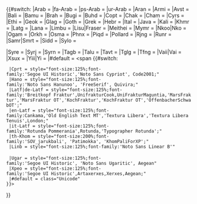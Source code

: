 {{#switch: {{{1|}}}
<!--scripts with dedicated templates-->
|Arab = {{script/Arabic|1={{{2}}}}}
|fa-Arab = {{script/Nastaliq|1={{{2}}}|2=fa}}
|ps-Arab = {{script/Nastaliq|1={{{2}}}|2=ps}}
|ur-Arab = {{script/Nastaliq|1={{{2}}}}}
|Aran =  {{script/Nastaliq|1={{{2}}}}}
|Armi = {{script/Aramaic|1={{{2}}}}}
|Avst = {{script/Avestan|1={{{2}}}}}
|Bali = {{script/Bali|1={{{2}}}}}
|Bamu = {{script/Bamum|1={{{2}}}}}
|Brah = {{script/Brahmi|1={{{2}}}}}
|Bugi = {{script/Lontara|2={{{2}}}}}
|Buhd = {{script/Buhid|1={{{2}}}}}
|Copt = {{script/Coptic|1={{{2}}}}}
|Chak = {{script/Chakma|1={{{2}}}}}
|Cham = {{script/Cham|1={{{2}}}}}
|Cyrs = {{script/Slavonic|1={{{2}}}}}
|Ethi = {{script/Ethiopic|1={{{2}}}}}
|Geok = {{script/Khutsuri|1={{{2}}}}}
|Glag = {{script/Glagolitic|1={{{2}}}}}
|Goth = {{script/Gothic|1={{{2}}}}}
|Grek = {{script/Greek|1={{{2}}}}}
|Hebr = {{script/Hebrew|1={{{2}}}}}
|Ital = {{script/Old Italic|1={{{2}}}}}
|Java = {{script/Java|1={{{2}}}}}
|Kali = {{script/Kayah Li|1={{{2}}}}}
|Khmr = {{script/Khmer|1={{{2}}}}}
|Latg = {{script/Gaelic|1={{{2}}}}}
|Lana = {{script/Tai Tham|1={{{2}}}}}
|Limbu = {{script/Limbu|1={{{2}}}}}
|Lisu|Fraser = {{script/Lisu|1={{{2}}}}}
|Meithei = {{script/Meithei|1={{{2}}}}}
|Mymr = {{script/Mymr|1={{{2}}}}}
|Nkoo|Nko = {{script/Nko|1={{{2}}}}}
|Ogam = {{script/Ogam|1={{{2}}}}}
|Orkh = {{script/Orkhon|1={{{2}}}}}
|Osma = {{script/Osmanya|1={{{2}}}}}
|Phnx = {{script/Phoenician|1={{{2}}}}}
|Piqd = {{script/Klingon|1={{{2}}}}}
|Pollard = {{script/Pollard|1={{{2}}}}}
|Rjng = {{script/Rejang|1={{{2}}}}}
|Runr = {{script/Runic|1={{{2}}}}}
|Samr|Smrt = {{script/Samaritan|1={{{2}}}}}
|Sidd = {{script/Siddham|1={{{2}}}}}
|Sylo = {{script/Syloti|1={{{2}}}}}

|Syre = {{script/Strng|1={{{2}}}}}
|Syrj = {{script/Serto|1={{{2}}}}}
|Syrn = {{script/Mdnh|1={{{2}}}}}
|Tagb = {{script/Tagbanwa|1={{{2}}}}}
|Talu = {{script/New Tai Lue|1={{{2}}}}}
|Tavt = {{script/Tai Viet|1={{{2}}}}}
|Tglg = {{script/Baybayin|1={{{2}}}}}
|Tfng = {{script/Tifinagh|1={{{2}}}}}
|Vaii|Vai = {{script/Vai|1={{{2}}}}}
|Xsux = {{script/Cuneiform|1={{{2}}}}}
|Yiii|Yi = {{script/Yi|1={{{2}}}}}
<!--other scripts use standard language spans-->
|#default = <span {{#switch: {{{1}}}
  <!--tweaks which should be moved to global CSS classes, with fonts supported in the Universal Language Selector-->
  |Cprt = style="font-size:125%;font-family:'Segoe UI Historic','Noto Sans Cypriot', Code2001;"<!--SMP, rarely supported, state font explicitly-->
  |Hano = style="font-size:125%;font-family:'Noto Sans Hanunoo', 'FreeSerif', Quivira;"
  |Latf|de-Latf = style="font-size:125%;font-family:'Breitkopf Fraktur',UnifrakturCook,UniFrakturMaguntia,'MarsFraktur','MarsFraktur OT','KochFraktur','KochFraktur OT','OffenbacherSchwabOT';"
  |en-Latf = style="font-size:125%;font-family:Cankama,'Old English Text MT','Textura Libera','Textura Libera Tenuis',London;"
  |it-Latf = style="font-size:125%;font-family:'Rotunda Pommerania',Rotunda,'Typographer Rotunda';"
  |th-Khom = style="font-size:200%;font-family:'SOV_jarukbali', 'Patimokka', 'KhomPaliForXP';"
  |Linb = style="font-size:125%;font-family:'Noto Sans Linear B'"
 <!-- |Smrt = style="font-size:125%;font-family:'Noto Sans Samaritan'" added above as Samr -->
  |Ugar = style="font-size:125%;font-family:'Segoe UI Historic', 'Noto Sans Ugaritic', Aegean"
  |Xpeo = style="font-size:125%;font-family:'Segoe UI Historic',Artaxerxes,Xerxes,Aegean;"<!--Use Xerxes for Old Persian-->
  |#default = class="Unicode"<!--BMP, use generic "unicode" CSS class for all other scripts, including "Latn" for IPA-->
 }}>{{{2}}}</span>
}}<noinclude>
{{template doc}}<!-- Add categories, documentation, and interwiki links to the /doc subpage, not here! -->
</noinclude>
